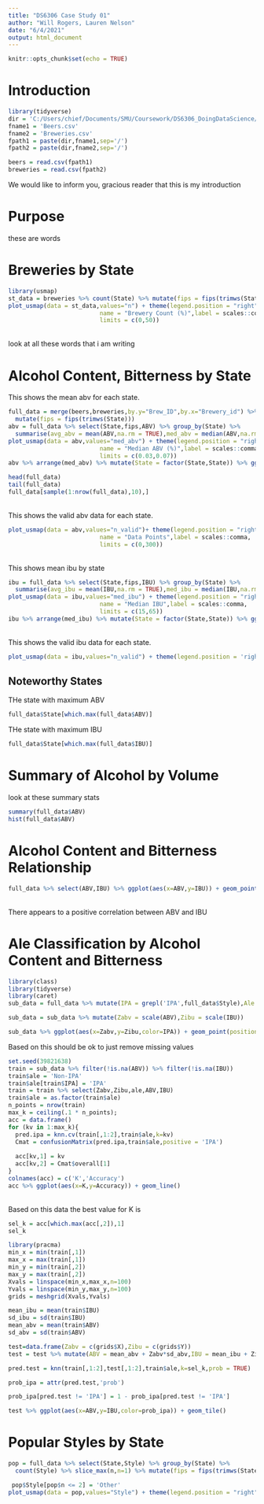 ---
title: "DS6306 Case Study 01"
author: "Will Rogers, Lauren Nelson"
date: "6/4/2021"
output: html_document
---

```{r setup, include=FALSE}
knitr::opts_chunk$set(echo = TRUE)
```

# Introduction
```{r, echo=FALSE, message = FALSE, warning=FALSE}
library(tidyverse)
dir = 'C:/Users/chief/Documents/SMU/Coursework/DS6306_DoingDataScience/DataSets'
fname1 = 'Beers.csv'
fname2 = 'Breweries.csv'
fpath1 = paste(dir,fname1,sep='/')
fpath2 = paste(dir,fname2,sep='/')

beers = read.csv(fpath1)
breweries = read.csv(fpath2)
```
We would like to inform you, gracious reader that this is my introduction

# Purpose
these are words

# Breweries by State
```{r, echo=FALSE, message = FALSE, warning=FALSE}
library(usmap)
st_data = breweries %>% count(State) %>% mutate(fips = fips(trimws(State))) 
plot_usmap(data = st_data,values="n") + theme(legend.position = "right") + scale_fill_continuous(low = "white", high ="darkgreen", 
                          name = "Brewery Count (%)",label = scales::comma,
                          limits = c(0,50))
```
\
look at all these words that i am writing

# Alcohol Content, Bitterness by State
This shows the mean abv for each state.
\
```{r, echo=FALSE, message = FALSE, warning=FALSE}
full_data = merge(beers,breweries,by.y="Brew_ID",by.x="Brewery_id") %>%
  mutate(fips = fips(trimws(State)))
abv = full_data %>% select(State,fips,ABV) %>% group_by(State) %>% 
  summarise(avg_abv = mean(ABV,na.rm = TRUE),med_abv = median(ABV,na.rm=TRUE), n_valid = sum(!is.na(ABV)),fips = unique(fips))
plot_usmap(data = abv,values="med_abv") + theme(legend.position = "right") + scale_fill_continuous(low = "white", high ="darkblue", 
                          name = "Median ABV (%)",label = scales::comma,
                          limits = c(0.03,0.07))
abv %>% arrange(med_abv) %>% mutate(State = factor(State,State)) %>% ggplot(aes(y=State,x=med_abv)) + geom_bar(stat='identity')

head(full_data)
tail(full_data)
full_data[sample(1:nrow(full_data),10),]
```
\
This shows the valid abv data for each state.
\
```{r, echo=FALSE, message = FALSE, warning=FALSE}
plot_usmap(data = abv,values="n_valid")+ theme(legend.position = "right") + scale_fill_continuous(low = "white", high ="darkgreen", 
                          name = "Data Points",label = scales::comma,
                          limits = c(0,300))
```
\
This shows mean ibu by state
\
```{r, echo=FALSE, message = FALSE, warning=FALSE}
ibu = full_data %>% select(State,fips,IBU) %>% group_by(State) %>% 
  summarise(avg_ibu = mean(IBU,na.rm = TRUE),med_ibu = median(IBU,na.rm=TRUE), n_valid = sum(!is.na(IBU)),fips = unique(fips))
plot_usmap(data = ibu,values="med_ibu") + theme(legend.position = "right") + scale_fill_continuous(low = "white", high ="darkorange", 
                          name = "Median IBU",label = scales::comma,
                          limits = c(15,65))
ibu %>% arrange(med_ibu) %>% mutate(State = factor(State,State)) %>% ggplot(aes(y=State,x=med_ibu)) + geom_bar(stat='identity')
```
\
This shows the valid ibu data for each state.
\
```{r, echo=FALSE, message = FALSE, warning=FALSE}
plot_usmap(data = ibu,values="n_valid") + theme(legend.position = 'right') + scale_fill_continuous(low = "white", high ="darkorange", name = "Data Points",label = scales::comma,limits = c(0,150))
```
## Noteworthy States
THe state with maximum ABV
```{r, echo=FALSE, message = FALSE, warning=FALSE}
full_data$State[which.max(full_data$ABV)]
```
THe state with maximum IBU
```{r, echo=FALSE, message = FALSE, warning=FALSE}
full_data$State[which.max(full_data$IBU)]
```
# Summary of Alcohol by Volume
look at these summary stats
\
```{r, echo=FALSE, message = FALSE, warning=FALSE}
summary(full_data$ABV)
hist(full_data$ABV)
```

# Alcohol Content and Bitterness Relationship
```{r, echo=FALSE, message = FALSE, warning=FALSE}
full_data %>% select(ABV,IBU) %>% ggplot(aes(x=ABV,y=IBU)) + geom_point()
```
\
There appears to a positive correlation between ABV and IBU

# Ale Classification by Alcohol Content and Bitterness
```{r, echo=FALSE, message = FALSE, warning=FALSE}
library(class)
library(tidyverse)
library(caret)
sub_data = full_data %>% mutate(IPA = grepl('IPA',full_data$Style),Ale  =grepl('Ale',full_data$Style)) %>% filter(IPA | Ale) %>% select(IPA,ABV,IBU)

sub_data = sub_data %>% mutate(Zabv = scale(ABV),Zibu = scale(IBU))

sub_data %>% ggplot(aes(x=Zabv,y=Zibu,color=IPA)) + geom_point(position = 'jitter')

```
Based on this should be ok to just remove missing values
\
```{r, echo=FALSE, message = FALSE, warning=FALSE}
set.seed(39821638)
train = sub_data %>% filter(!is.na(ABV)) %>% filter(!is.na(IBU)) 
train$ale = 'Non-IPA'
train$ale[train$IPA] = 'IPA'
train = train %>% select(Zabv,Zibu,ale,ABV,IBU)
train$ale = as.factor(train$ale)
n_points = nrow(train)
max_k = ceiling(.1 * n_points);
acc = data.frame()
for (kv in 1:max_k){
  pred.ipa = knn.cv(train[,1:2],train$ale,k=kv)
  Cmat = confusionMatrix(pred.ipa,train$ale,positive = 'IPA')
  
  acc[kv,1] = kv
  acc[kv,2] = Cmat$overall[1]
}
colnames(acc) = c('K','Accuracy')
acc %>% ggplot(aes(x=K,y=Accuracy)) + geom_line()

```
\
Based on this data the best value for K is
```{r, echo=FALSE, message = FALSE, warning=FALSE}
sel_k = acc[which.max(acc[,2]),1]
sel_k
```

```{r, echo=FALSE, message = FALSE, warning=FALSE}
library(pracma)
min_x = min(train[,1])
max_x = max(train[,1])
min_y = min(train[,2])
max_y = max(train[,2])
Xvals = linspace(min_x,max_x,n=100)
Yvals = linspace(min_y,max_y,n=100)
grids = meshgrid(Xvals,Yvals)

mean_ibu = mean(train$IBU)
sd_ibu = sd(train$IBU)
mean_abv = mean(train$ABV)
sd_abv = sd(train$ABV)

test=data.frame(Zabv = c(grids$X),Zibu = c(grids$Y))
test = test %>% mutate(ABV = mean_abv + Zabv*sd_abv,IBU = mean_ibu + Zibu*sd_ibu)

pred.test = knn(train[,1:2],test[,1:2],train$ale,k=sel_k,prob = TRUE)

prob_ipa = attr(pred.test,'prob')

prob_ipa[pred.test != 'IPA'] = 1 - prob_ipa[pred.test != 'IPA']

test %>% ggplot(aes(x=ABV,y=IBU,color=prob_ipa)) + geom_tile()
```

# Popular Styles by State
```{r ,echo=FALSE, message = FALSE, warning=FALSE}
pop = full_data %>% select(State,Style) %>% group_by(State) %>% 
  count(Style) %>% slice_max(n,n=1) %>% mutate(fips = fips(trimws(State)))

 pop$Style[pop$n <= 2] = 'Other'
plot_usmap(data = pop,values="Style") + theme(legend.position = "right")
```